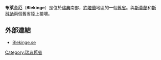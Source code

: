 {{瑞典舊省概要表
|名=布萊金厄
|瑞典文名=Blekinge
|圖=Blekinge_vapen.svg
|地區=[[約塔蘭|約塔蘭]]
|省=[[布萊金厄省|布萊金厄省]]
|教區=隆德教區
|面積=2941<!-- 平方公里 -->
|花=[[夏櫟|夏櫟]]
|動物=[[鍬形蟲|鍬形蟲]]
}}

'''布萊金厄'''（'''Blekinge'''）是位於[[瑞典|瑞典]]南部，[[約塔蘭|約塔蘭]]地區的一個[[瑞典舊省|舊省]]。與[[斯莫蘭|斯莫蘭]]和[[斯科訥|斯科訥]]兩個舊省陸上接壤。

== 外部連結 ==
*[http://www.blekinge.se/ Blekinge.se] {{Wayback|url=http://www.blekinge.se/ |date=20090101014706 }}
{{瑞典舊省}}

[[Category:瑞典舊省|Category:瑞典舊省]]